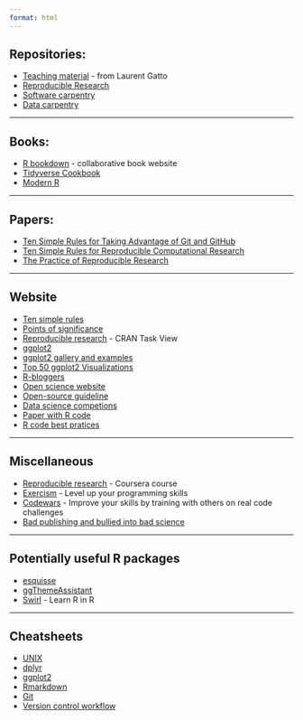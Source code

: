 ```yaml
---
format: html
---
```


## Repositories:
* [Teaching material](https://github.com/lgatto/TeachingMaterial) - from Laurent Gatto
* [Reproducible Research](https://github.com/KirstieJane/ReproducibleResearch)
* [Software carpentry](https://github.com/swcarpentry/)
* [Data carpentry](https://github.com/datacarpentry)

***
## Books:
* [R bookdown](https://bookdown.org/) - collaborative book website
* [Tidyverse Cookbook](https://bookdown.org/Tazinho/Tidyverse-Cookbook/)
* [Modern R](https://b-rodrigues.github.io/modern_R/)

***
## Papers:
* [Ten Simple Rules for Taking Advantage of Git and GitHub](http://journals.plos.org/ploscompbiol/article?id=10.1371/journal.pcbi.1004947)
* [Ten Simple Rules for Reproducible Computational Research](http://journals.plos.org/ploscompbiol/article?id=10.1371/journal.pcbi.1003285)
* [The Practice of Reproducible Research](https://www.practicereproducibleresearch.org/#)

***
## Website
* [Ten simple rules](http://collections.plos.org/ten-simple-rules)
* [Points of significance](http://www.nature.com/collections/qghhqm/pointsofsignificance)
* [Reproducible research](https://cran.r-project.org/web/views/ReproducibleResearch.html) - CRAN Task View
* [ggplot2](http://ggplot2.org/)
* [ggplot2 gallery and examples](http://www.r-graph-gallery.com/portfolio/ggplot2-package/)
* [Top 50 ggplot2 Visualizations](http://r-statistics.co/Top50-Ggplot2-Visualizations-MasterList-R-Code.html)
* [R-bloggers](https://www.r-bloggers.com)
* [Open science website](http://ropensci.org/)
* [Open-source guideline](https://opensource.guide)
* [Data science competions](https://www.kaggle.com/)
* [Paper with R code](https://figshare.com/articles/Letter-value_plots_Boxplots_for_large_data/4748227/1)
* [R code best pratices](http://www.thertrader.com/2018/09/01/r-code-best-practices/)

***
## Miscellaneous
* [Reproducible research](https://www.coursera.org/learn/reproducible-research) - Coursera course
* [Exercism](http://exercism.io/) - Level up your programming skills
* [Codewars](https://www.codewars.com/) - Improve your skills by training with others on real code challenges
* [Bad publishing and bullied into bad science](https://lgatto.github.io/beyond-bad-publishing/)

***
## Potentially useful R packages
* [esquisse](https://cran.r-project.org/web/packages/esquisse/readme/README.html)
* [ggThemeAssistant](https://github.com/calligross/ggthemeassist)
* [Swirl](http://swirlstats.com/) - Learn R in R


***
## Cheatsheets
* [UNIX](https://www.git-tower.com/learn/cheat-sheets/cli)
* [dplyr](https://www.rstudio.com/wp-content/uploads/2015/02/data-wrangling-cheatsheet.pdf)
* [ggplot2](https://www.rstudio.com/wp-content/uploads/2015/03/ggplot2-cheatsheet.pdf)
* [Rmarkdown](https://www.rstudio.com/wp-content/uploads/2016/03/rmarkdown-cheatsheet-2.0.pdf)
* [Git](https://www.git-tower.com/learn/cheat-sheets/git)
* [Version control workflow](https://www.git-tower.com/learn/cheat-sheets/vcs-workflow)

